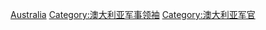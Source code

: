 [[Category:各國將軍|Australia]]
[[Category:澳大利亚军事领袖|Category:澳大利亚军事领袖]]
[[Category:澳大利亚军官|Category:澳大利亚军官]]